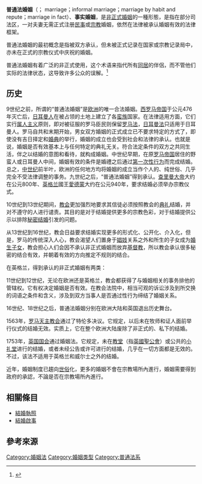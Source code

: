 '''普通法婚姻'''（{{lang-en|common-law marriage}}；{{le|自權人|sui iuris|sui iuris}} marriage；informal marriage；marriage by habit and repute；marriage in fact）、'''事实婚姻'''，是[[非正式婚姻|非正式婚姻]]的一種形態，是指在部分司法区，一对夫妻无需正式注册[[民事婚姻|民事]]或[[宗教|宗教]]婚姻，依然在法律被承认婚姻有效的法律框架。

普通法婚姻的最初概念是指被双方承认，但未被正式记录在国家或宗教记录局中，亦未在正式的宗教仪式中庆祝的婚姻。

普通法婚姻有着广泛的非正式使用，这个术语来指代所有[[同居|同居]]的伴侶，而不管他们实际的法律状态，这导致许多公众的误解。<ref>{{cite web|url=http://www.parliament.uk/briefing-papers/sn03372|title="Common law marriage" and cohabitation - Commons Library Standard Note|work=UK Parliament|accessdate=16 December 2014|archive-date=2018-12-25|archive-url=https://web.archive.org/web/20181225220035/https://researchbriefings.parliament.uk/ResearchBriefing/Summary/SN03372|dead-url=no}}</ref>

== 历史 ==
9世纪之前，所谓的“普通法婚姻”是[[欧洲|欧洲]]的唯一合法婚姻。[[西罗马帝国|西罗马帝国]]于公元476年灭亡后，[[日耳曼人|日耳曼人]]在被占领的土地上建立了各[[蛮族|蛮族]]国家。在法律适用方面，它们实行[[属人主义|属人主义]]原则，即对被征服的罗马臣民则保留[[罗马法|罗马法]]，[[日耳曼法|日耳曼法]]只适用于日耳曼人。罗马自共和末期开始，男女双方婚姻的正式成立已不要求特定的方式了，即使没有吉日择定和[[婚典|婚典]]的举行，婚姻的成立也会受到社会和法律的承认。也就是说，婚姻是否有效基本上与任何特定的典礼无关。符合法定条件的双方之共同生活，伴之以结婚的意图和看待，就构成婚姻。中世纪早期，在原[[罗马帝国|罗马帝国]]居住的野蛮人或日耳曼人中间，婚姻有效的条件是婚禮之后通过[[洞房|第一次性行为]]而完成结婚。总之，[[中世纪|中世纪]]前半叶，欧洲的任何地方均将婚姻的成立当作个人的、纯世俗、几乎完全不受法律调整的事务。九世纪之后，“普通法婚姻”得到承认。[[查里曼大帝|查里曼大帝]]大约在公元800年、[[英格兰|英格兰]]國王[[愛德蒙|愛德蒙]]大约在公元940年，要求结婚必须举办宗教仪式。

10世纪到13世纪期间，[[教会|教会]]更加强烈地要求其信徒必须按照教会的[[典礼|典礼]]结婚，并对不遵守的人进行谴责。其目的是对于结婚提供更多的宗教色彩，对于结婚提供公示以排除[[秘密结婚|秘密结婚]]引发的问题。

从13世纪到16世纪，教会日益要求结婚实现更多的形式化、公开化、介入化，但是，罗马的传统深入人心，教会渴望人们置身于[[娼妓|娼妓]]关系之外和所生的子女成为[[婚生子女|婚生子女]]，教会担心人们会因不承认非正式婚姻而放弃[[基督教|基督教]]，所以教会承认很多秘密的结合有效，并朝着有效的方向推定不规则的结合。

在英格兰，得到承认的非正式婚姻有两类：

{{quote|
*其一是根据现在诺言的[[婚约|婚约]]。它是指如果男女双方以现在时的词语同意接受对方为[[配偶|配偶]]，那么双方即成为夫妻。此类婚姻是完全有效的。如果其中的一方与第三人缔结了合法的仪式婚姻，前者也能胜过后者。

*其二是根据对将来的诺言的婚约。它是指如果男女双方承诺在将来某一时刻结婚且后来[[性交|性交]]，那么双方即成为夫妻。在发生性行为时，婚姻关系已经产生。}}

11世纪到12世纪，无论在欧洲还是英格兰，教会都获得了与婚姻相关的事务排他的管辖权。它有权决定婚姻是否有效。在教会法院中，相当可观的诉讼涉及到所交换的词语之条件和含义，涉及到双方当事人是否通过性行为缔结了婚姻关系。

16世纪、18世纪之后，普通法婚姻分别在欧洲大陆和英国退出历史舞台。

1563年，[[罗马天主教会|罗马天主教会]]通过了特伦多决议。它规定，以后未在牧师和证人面前举行仪式的结婚无效。实质上，它在整个欧洲大陆废除了非正式的、私下的结婚。

1753年，[[英国国会|英国国会]]通过婚姻法。它规定，未在[[教堂|教堂]]（指[[英國聖公會|英國聖公會]]）或公共的[[小礼堂|小礼堂]]进行的结婚，或者未经公告或许可进行的结婚，几乎在一切方面都是无效的。不过，该法不适用于英格兰和威尔士之外的结婚。

近年，婚姻制度已趨向[[世俗|世俗]]化，更多的婚姻不會在宗教場所內進行，婚姻需要得到政府的承認，不論是否在宗教場所內進行。

== 相關條目 ==
* [[結婚執照|結婚執照]]
* [[結婚啟事|結婚啟事]]

==參考來源==
{{reflist}}

[[Category:婚姻法|Category:婚姻法]]
[[Category:婚姻类型|Category:婚姻类型]]
[[Category:普通法系|Category:普通法系]]